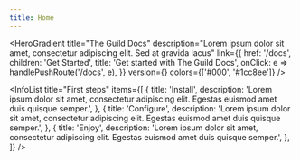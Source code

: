 ```yaml
---
title: Home
---
```



<HeroGradient
  title="The Guild Docs"
  description="Lorem ipsum dolor sit amet, consectetur adipiscing elit. Sed at gravida lacus"
  link={{
    href: '/docs',
    children: 'Get Started',
    title: 'Get started with The Guild Docs',
    onClick: e => handlePushRoute('/docs', e),
  }}
  version={<NPMBadge name="guild-docs" />}
  colors={['#000', '#1cc8ee']}
/>

<InfoList
  title="First steps"
  items={[
    {
      title: 'Install',
      description: 'Lorem ipsum dolor sit amet, consectetur adipiscing elit. Egestas euismod amet duis quisque semper.',
    },
    {
      title: 'Configure',
      description: 'Lorem ipsum dolor sit amet, consectetur adipiscing elit. Egestas euismod amet duis quisque semper.',
    },
    {
      title: 'Enjoy',
      description: 'Lorem ipsum dolor sit amet, consectetur adipiscing elit. Egestas euismod amet duis quisque semper.',
    },
  ]}
/>
